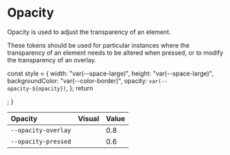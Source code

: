 
<Meta title="Design/Opacity" />

# Opacity

Opacity is used to adjust the transparency of an element.

These tokens should be used for particular instances where the transparency of
an element needs to be altered when pressed, or to modify the transparency of an
overlay.

  const style = {
    width: "var(--space-large)",
    height: "var(--space-large)",
    backgroundColor: "var(--color-border)",
    opacity: `var(--opacity-${opacity})`,
  };
  return <div style={style} />;
}

| Opacity             | Visual                   | Value |
| :------------------ | :----------------------- | :---- |
| `--opacity-overlay` | <Opacity of="overlay" /> | 0.8   |
| `--opacity-pressed` | <Opacity of="pressed" /> | 0.6   |
